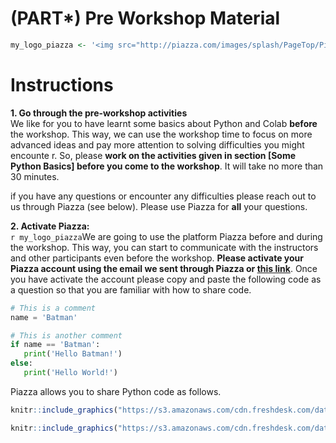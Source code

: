 # (PART\*) Pre Workshop Material {-}

```r
my_logo_piazza <- '<img src="http://piazza.com/images/splash/PageTop/Piazza-Icon.png" class="float-right" width="110px"/>'
```

# Instructions

**1. Go through the pre-workshop activities**
<br>We like for you to have learnt some basics about Python and Colab **before** the workshop. This way, we can use the workshop time to focus on more advanced ideas and pay more attention to solving difficulties you might encounte
r. So,  please **work on the activities given in section [Some Python Basics] before you come to the workshop**. It will take no more than 30 minutes.

if you have any questions or encounter any difficulties please reach out to us through Piazza (see below). Please use Piazza for **all** your questions.

**2. Activate Piazza:**
<br>`r my_logo_piazza`We are going to use the platform Piazza before and during the workshop. This way, you can start to communicate with the instructors and other participants even before the workshop. **Please activate your Piazza account using the email we sent through Piazza or <a href="piazza.com/nus.edu.sg/fall2021/tfi_eworkshop_1thailand" target="_blank">this link</a>**. Once you have activate the account please copy and paste the following code as a question so that you are familiar with how to share code.

```python
# This is a comment
name = 'Batman'

# This is another comment
if name == 'Batman':
   print('Hello Batman!')
else:
   print('Hello World!')
```

<!-- ::: {.rmdtip} -->
Piazza allows you to share Python code as follows.

```r
knitr::include_graphics("https://s3.amazonaws.com/cdn.freshdesk.com/data/helpdesk/attachments/production/48040066646/original/YNJ0m8Wsz1UVTf7arF8gqzjKERE22B71-A.png?1589490612")
```

```r
knitr::include_graphics("https://s3.amazonaws.com/cdn.freshdesk.com/data/helpdesk/attachments/production/48040066775/original/lqkaZfbo_fEhdKNj-h3HeD11ddf_JwHQrw.png?1589490718")
```
<!-- ::: -->
